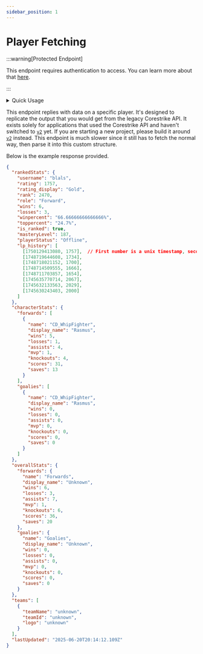 ```yaml
---
sidebar_position: 1
---
```


# Player Fetching

:::warning[Protected Endpoint]

This endpoint requires authentication to access. You can learn more about that [here](/FAQ/authentication).

:::


<details>
  <summary>Quick Usage</summary>
  
  <Tabs>
    <TabItem value="url" label="URL">
      <pre><code>
      {`GET ${constants.siteUrl}/v1/players/<USERNAME/ID>`}
      </code></pre>
    </TabItem>

    <TabItem value="params" label="Parameters">
      - `cached`: Boolean
        - If true, will not check Odyssey for new data. (Much faster)
      - `region`: [Region](/clarion-api/internal-types/regions.md)
    </TabItem>
  </Tabs>
  
</details>

This endpoint replies with data on a specific player. It's designed to replicate the output that you would get from the legacy Corestrike API. It exists solely for applications that used the Corestrike API and haven't switched to [`v2`](/category/v2/) yet. If you are starting a new project, please build it around [`v2`](/category/v2/) instead. This endpoint is much slower since it still has to fetch the normal way, then parse it into this custom structure.

Below is the example response provided.

```JSON
{
  "rankedStats": {
    "username": "blals",
    "rating": 1757,
    "rating_display": "Gold",
    "rank": 2470,
    "role": "Forward",
    "wins": 6,
    "losses": 3,
    "winpercent": "66.66666666666666%",
    "toppercent": "24.7%",
    "is_ranked": true,
    "masteryLevel": 187,
    "playerStatus": "Offline",
    "lp_history": [
      [1750129413080, 1757],  // First number is a unix timestamp, second is their rating.
      [1748719644608, 1734],
      [1748718021152, 1700],
      [1748714509555, 1666],
      [1748711703857, 1654],
      [1745635770714, 2067],
      [1745632133563, 2029],
      [1745630243403, 2000]
    ]
  },
  "characterStats": {
    "forwards": [
      {
        "name": "CD_WhipFighter",
        "display_name": "Rasmus",
        "wins": 5,
        "losses": 1,
        "assists": 4,
        "mvp": 1,
        "knockouts": 4,
        "scores": 31,
        "saves": 13
      }
    ],
    "goalies": [
      {
        "name": "CD_WhipFighter",
        "display_name": "Rasmus",
        "wins": 0,
        "losses": 0,
        "assists": 0,
        "mvp": 0,
        "knockouts": 0,
        "scores": 0,
        "saves": 0
      }
    ]
  },
  "overallStats": {
    "forwards": {
      "name": "Forwards",
      "display_name": "Unknown",
      "wins": 6,
      "losses": 3,
      "assists": 7,
      "mvp": 1,
      "knockouts": 6,
      "scores": 36,
      "saves": 20
    },
    "goalies": {
      "name": "Goalies",
      "display_name": "Unknown",
      "wins": 0,
      "losses": 0,
      "assists": 0,
      "mvp": 0,
      "knockouts": 0,
      "scores": 0,
      "saves": 0
    }
  },
  "teams": [
    {
      "teamName": "unknown",
      "teamId": "unknown",
      "logo": "unknown"
    }
  ],
  "lastUpdated": "2025-06-20T20:14:12.109Z"
}
```